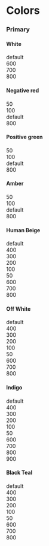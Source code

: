 
<Meta title='Design System/Bosons/Colors' />

# Colors

<div class='h-10 w-full'></div>

### Primary

<div class='h-5 w-full'></div>

#### White

<div className='flex items-start'>
	<div className='flex h-32 w-32 items-center justify-center bg-white'>
		default
	</div>
	<div className='flex h-32 w-32 items-center justify-center bg-white-600'>
		600
	</div>
	<div className='flex h-32 w-32 items-center justify-center bg-white-700'>
		700
	</div>
	<div className='flex h-32 w-32 items-center justify-center bg-white-800'>
		800
	</div>
</div>

#### Negative red

<div className='flex items-start'>
	<div className='flex h-32 w-32 items-center justify-center bg-negative-red-50'>
		50
	</div>
	<div className='flex h-32 w-32 items-center justify-center bg-negative-red-100'>
		100
	</div>
	<div className='flex h-32 w-32 items-center justify-center bg-negative-red'>
		default
	</div>
	<div className='flex h-32 w-32 items-center justify-center bg-negative-red-800'>
		800
	</div>
</div>

#### Positive green

<div className='flex items-start'>
	<div className='flex h-32 w-32 items-center justify-center bg-positive-green-50'>
		50
	</div>
	<div className='flex h-32 w-32 items-center justify-center bg-positive-green-100'>
		100
	</div>
	<div className='flex h-32 w-32 items-center justify-center bg-positive-green'>
		default
	</div>
	<div className='flex h-32 w-32 items-center justify-center bg-positive-green-800'>
		800
	</div>
</div>

#### Amber

<div className='flex items-start'>
	<div className='flex h-32 w-32 items-center justify-center bg-amber-50'>
		50
	</div>
	<div className='flex h-32 w-32 items-center justify-center bg-amber-100'>
		100
	</div>
	<div className='flex h-32 w-32 items-center justify-center bg-amber'>
		default
	</div>
	<div className='flex h-32 w-32 items-center justify-center bg-amber-800'>
		800
	</div>
</div>

#### Human Beige

<div className='flex items-start'>
	<div className='bg-human-beige flex h-64 w-32 items-center justify-center'>
		default
	</div>
	<div class='flex flex-col'>
		<div class='flex'>
			<div className='bg-human-beige-400 flex h-32 w-32 items-center justify-center'>
				400
			</div>
			<div className='bg-human-beige-300 flex h-32 w-32 items-center justify-center'>
				300
			</div>
			<div className='bg-human-beige-200 flex h-32 w-32 items-center justify-center'>
				200
			</div>
			<div className='bg-human-beige-100 flex h-32 w-32 items-center justify-center'>
				100
			</div>
			<div className='bg-human-beige-50 flex h-32 w-32 items-center justify-center'>
				50
			</div>
		</div>
		<div class='flex'>
			<div className='bg-human-beige-600 flex h-32 w-32 flex-1 items-center justify-center'>
				600
			</div>
			<div className='bg-human-beige-700 flex h-32 w-32 flex-1 items-center justify-center'>
				700
			</div>
			<div className='bg-human-beige-800 flex h-32 w-32 flex-1 items-center justify-center'>
				800
			</div>
		</div>
	</div>
</div>

#### Off White

<div className='flex items-start'>
	<div className='flex h-64 w-32 items-center justify-center bg-off-white'>
		default
	</div>
	<div class='flex flex-col'>
		<div class='flex'>
			<div className='flex h-32 w-32 items-center justify-center bg-off-white-400'>
				400
			</div>
			<div className='flex h-32 w-32 items-center justify-center bg-off-white-300'>
				300
			</div>
			<div className='flex h-32 w-32 items-center justify-center bg-off-white-200'>
				200
			</div>
			<div className='flex h-32 w-32 items-center justify-center bg-off-white-100'>
				100
			</div>
			<div className='flex h-32 w-32 items-center justify-center bg-off-white-50'>
				50
			</div>
		</div>
		<div class='flex'>
			<div className='flex h-32 w-32 flex-1 items-center justify-center bg-off-white-600'>
				600
			</div>
			<div className='flex h-32 w-32 flex-1 items-center justify-center bg-off-white-700'>
				700
			</div>
			<div className='flex h-32 w-32 flex-1 items-center justify-center bg-off-white-800'>
				800
			</div>
		</div>
	</div>
</div>

#### Indigo

<div className='flex items-start'>
	<div className='flex h-64 w-32 items-center justify-center bg-indigo-500'>
		default
	</div>
	<div class='flex flex-col'>
		<div class='flex'>
			<div className='flex h-32 w-32 items-center justify-center bg-indigo-400'>
				400
			</div>
			<div className='flex h-32 w-32 items-center justify-center bg-indigo-300'>
				300
			</div>
			<div className='flex h-32 w-32 items-center justify-center bg-indigo-200'>
				200
			</div>
			<div className='flex h-32 w-32 items-center justify-center bg-indigo-100'>
				100
			</div>
			<div className='flex h-32 w-32 items-center justify-center bg-indigo-50'>
				50
			</div>
		</div>
		<div class='flex'>
			<div className='flex h-32 w-32 flex-1 items-center justify-center bg-indigo-600'>
				600
			</div>
			<div className='flex h-32 w-32 flex-1 items-center justify-center bg-indigo-700'>
				700
			</div>
			<div className='flex h-32 w-32 flex-1 items-center justify-center bg-indigo-800'>
				800
			</div>
			<div className='flex h-32 w-32 flex-1 items-center justify-center bg-indigo-900'>
				900
			</div>
		</div>
	</div>
</div>

#### Black Teal

<div className='flex items-start'>
	<div className='flex h-64 w-32 items-center justify-center bg-storm-500 text-white'>
		default
	</div>
	<div class='flex flex-col'>
		<div class='flex'>
			<div className='flex h-32 w-32 items-center justify-center bg-storm-400'>
				400
			</div>
			<div className='flex h-32 w-32 items-center justify-center bg-storm-300'>
				300
			</div>
			<div className='flex h-32 w-32 items-center justify-center bg-storm-200'>
				200
			</div>
			<div className='flex h-32 w-32 items-center justify-center bg-storm-100'>
				100
			</div>
			<div className='flex h-32 w-32 items-center justify-center bg-storm-50'>
				50
			</div>
		</div>
		<div class='flex'>
			<div className='flex h-32 w-32 flex-1 items-center justify-center bg-storm-600 text-white'>
				600
			</div>
			<div className='flex h-32 w-32 flex-1 items-center justify-center bg-storm-700 text-white'>
				700
			</div>
			<div className='flex h-32 w-32 flex-1 items-center justify-center bg-storm-800 text-white'>
				800
			</div>
		</div>
	</div>
</div>
